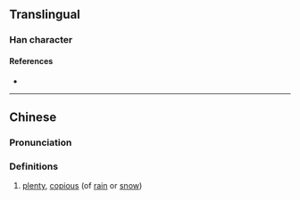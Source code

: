 {{character info/new}}
==Translingual==

===Han character===
{{Han char|rn=85|rad=水|as=15|sn=18|four=30131|canj=EIPF|ids=⿰氵麃}}

====References====
* {{Han ref|kx=0659.050|dkj=18601|dj=1069.010|hdz=31780.070|uh=700C|ud=28684|bh=EFEC|bd=61420}}

----

==Chinese==
{{zh-forms}}

===Pronunciation===
{{zh-pron
|m=biāo
|c=biu1
|mc=y
|oc=y
|ma=
|cat=a
}}

===Definitions===
{{zh-hanzi}}

# [[plenty]], [[copious]] (of [[rain]] or [[snow]])